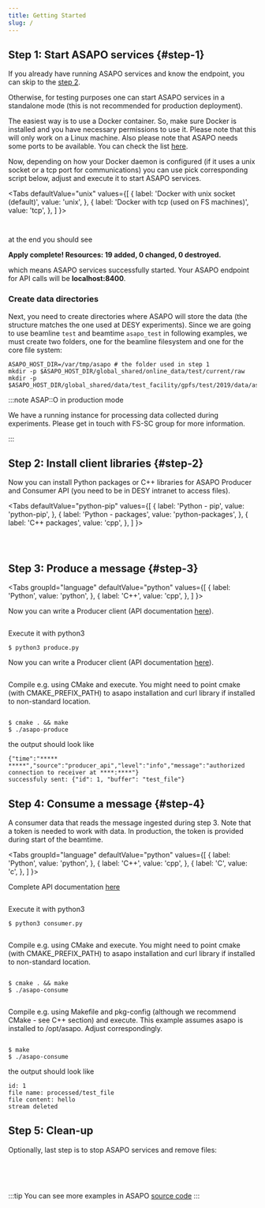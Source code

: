 ```yaml
---
title: Getting Started
slug: /
---
```




## Step 1: Start ASAPO services {#step-1}

If you already have running ASAPO services and know the endpoint, you can skip to the [step 2](#step-2).

Otherwise, for testing purposes one can start ASAPO services in a standalone mode (this is not recommended for  production deployment).


The easiest way is to use a Docker container.
So, make sure Docker is installed and you have necessary permissions to use it.
Please note that this will only work on a Linux machine. Also please note that ASAPO needs some ports to be available. You can check the list
[here](https://stash.desy.de/projects/ASAPO/repos/asapo/browse/deploy/asapo_services/scripts/asapo.auto.tfvars.in?at=100.0.docs#37).

Now, depending on how your Docker daemon is configured (if it uses a
unix socket or a tcp port for communications)
 you can use pick corresponding script below, adjust and execute it to start ASAPO services.

<Tabs
  defaultValue="unix"
  values={[
    { label: 'Docker with unix socket (default)', value: 'unix', },
    { label: 'Docker with tcp (used on FS machines)', value: 'tcp', },
  ]
}>
<TabItem value="unix">

```shell content="frozen_versions/21.06.0/getting_started/start_asapo_socket.sh"
```

</TabItem>

<TabItem value="tcp">

```shell content="frozen_versions/21.06.0/getting_started/start_asapo_tcp.sh"
```

</TabItem>
</Tabs>

at the end you should see

<p className="green-text"><strong>Apply complete! Resources: 19 added, 0 changed, 0 destroyed.</strong></p>

which means ASAPO services successfully  started. Your ASAPO endpoint for API calls will be **localhost:8400**.

### Create data directories

Next, you need to create directories where ASAPO will store the data
(the structure matches the one used at DESY experiments).
Since we are going to use beamline `test` and beamtime `asapo_test` in following examples,
we must create two folders, one for the beamline filesystem and one for the core file system:

```shell
ASAPO_HOST_DIR=/var/tmp/asapo # the folder used in step 1
mkdir -p $ASAPO_HOST_DIR/global_shared/online_data/test/current/raw
mkdir -p $ASAPO_HOST_DIR/global_shared/data/test_facility/gpfs/test/2019/data/asapo_test
```

:::note ASAP::O in production mode

We have a running instance for processing data collected during experiments. Please get in touch with FS-SC group for more information.

:::

## Step 2: Install client libraries {#step-2}

Now you can install Python packages or C++ libraries for ASAPO Producer and Consumer API (you need to be in DESY intranet to access files).

<Tabs
  defaultValue="python-pip"
  values={[
    { label: 'Python - pip', value: 'python-pip', },
    { label: 'Python - packages', value: 'python-packages', },
    { label: 'C++ packages', value: 'cpp', },
  ]
}>
<TabItem value="python-pip">

```shell content="frozen_versions/21.06.0/getting_started/install_python_clients_pip.sh" snippetTag="#snippet1"
```

</TabItem>
<TabItem value="python-packages">

```shell content="frozen_versions/21.06.0/getting_started/install_python_clients_pkg.sh"
```

</TabItem>
<TabItem value="cpp">

```shell content="frozen_versions/21.06.0/getting_started/install_cpp_clients.sh"
```

</TabItem>
</Tabs>

## Step 3: Produce a message {#step-3}

<Tabs
  groupId="language"
  defaultValue="python"
  values={[
    { label: 'Python', value: 'python', },
    { label: 'C++', value: 'cpp', },
  ]
}>
<TabItem value="python">

Now you can write a Producer client (API documentation [here](http://asapo.desy.de/python/producer.html)).

```shell content="frozen_versions/21.06.0/getting_started/python/produce.py"
```

Execute it with python3

```
$ python3 produce.py
```

</TabItem>

<TabItem value="cpp">

Now you can write a Producer client (API documentation [here](http://asapo.desy.de/cpp/producer)).

```shell content="frozen_versions/21.06.0/getting_started/cpp/produce.cpp"
```

Compile e.g. using CMake and execute. You might need to point cmake (with CMAKE_PREFIX_PATH) to asapo installation and curl library if installed to non-standard location.

```shell content="frozen_versions/21.06.0/getting_started/cpp/CMakeLists.txt" snippetTag="#producer"
```

```
$ cmake . && make
$ ./asapo-produce
```


</TabItem>
</Tabs>

the output should look like

```
{"time":"***** *****","source":"producer_api","level":"info","message":"authorized connection to receiver at ****:****"}
successfuly sent: {"id": 1, "buffer": "test_file"}
```


## Step 4: Consume a message {#step-4}

A consumer data that reads the message ingested during step 3. Note that a token is needed to work with data. In production, the token is provided during start of the beamtime.

<Tabs
  groupId="language"
  defaultValue="python"
  values={[
    { label: 'Python', value: 'python', },
    { label: 'C++', value: 'cpp', },
    { label: 'C', value: 'c', },
  ]
}>
<TabItem value="python">

Complete API documentation [here](http://asapo.desy.de/python/consumer.html)

```shell content="frozen_versions/21.06.0/getting_started/python/consume.py"
```

Execute it with python3

```
$ python3 consumer.py
```

</TabItem>

<TabItem value="cpp">

```shell content="frozen_versions/21.06.0/getting_started/cpp/consume.cpp"
```

Compile e.g. using CMake and execute. You might need to point cmake (with CMAKE_PREFIX_PATH) to asapo installation and curl library if installed to non-standard location.

```shell content="frozen_versions/21.06.0/getting_started/cpp/CMakeLists.txt" snippetTag="#consumer"
```

```
$ cmake . && make
$ ./asapo-consume
```

</TabItem>

<TabItem value="c">

```shell content="frozen_versions/21.06.0/getting_started/c/consume.c"
```

Compile e.g. using Makefile and pkg-config (although we recommend CMake -  see C++ section) and execute. This example assumes asapo is installed to /opt/asapo. Adjust correspondingly.

```shell content="frozen_versions/21.06.0/getting_started/c/Makefile" snippetTag="#consumer"
```

```
$ make
$ ./asapo-consume
```


</TabItem>

</Tabs>

the output should look like

```
id: 1
file name: processed/test_file
file content: hello
stream deleted
```

## Step 5: Clean-up

Optionally, last step is to stop ASAPO services and remove files:

```shell content="frozen_versions/21.06.0/getting_started/cleanup.sh"
```

<br/><br/>

:::tip
You can see more examples in ASAPO [source code](https://stash.desy.de/projects/ASAPO/repos/asapo/browse/examples?at=100.0.docs)
:::
